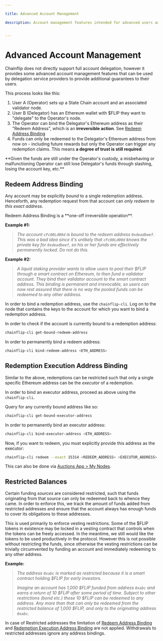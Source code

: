 ```yaml
---

title: Advanced Account Management

description: Account management features intended for advanced users and service providers.


---
```



# Advanced Account Management

Chainflip does not directly support full account delegation, however it provides some advanced account management features that can be used by delegation service providers to provide additional guarantees to their users.

This process looks like this:
1. User A (Operator) sets up a State Chain account and an associated validator node. 
2. User B (Delegator) has an Ethereum wallet with $FLIP they want to "delegate" to the Operator's node.
3. The Operator can bind the Delegator's Ethereum address as their "Redeem Address", which is an **irreversible action**. See [Redeem Address Binding](#redeem-address-binding)
4. Funds can only be redeemed to the Delegator's Ethereum address from now on - including future rewards but only the Operator can trigger any redemption claims. This means **a degree of trust is still required**.

<Callout type="warning">
  **Given the funds are still under the Operator's custody, a misbehaving or malfunctioning Operator can still lose Delegator's funds through slashing, losing the account key, etc.**
</Callout>

## Redeem Address Binding

Any account may be explicitly *bound* to a single redemption address. Henceforth, any redemption request from that account can *only redeem to this exact address*.

<Callout type="warning">
  Redeem Address Binding is a **one-off irreversible operation**.
</Callout>

**Example #1:**

> *The account `cFc00Ld00d` is bound to the redeem address `0xdeadbeef`. This was a bad idea since it's unlikely that `cFc00Ld00d` knows the private key for `0xdeadbeef`, so his or her funds are effectively permanently locked. Do not do this.*
>

**Example #2:**

> *A liquid staking provider wants to allow users to pool their $FLIP through a smart contract on Ethereum, to then fund a validator account. They bind their validator account to the smart contract address. This binding is permanent and irrevocable, so users can now rest assured that there is no way the pooled funds can be redeemed to any other address.*

In order to bind a redemption address, use the `chainflip-cli`. Log on to the node that contains the keys to the account for which you want to bind a redemption address.

In order to check if the account is currently bound to a redemption address:

```bash copy
chainflip-cli get-bound-redeem-address
```

In order to permanently bind a redeem address:

```bash copy
chainflip-cli bind-redeem-address <ETH_ADDRESS>
```

## Redemption Execution Address Binding

Similar to the above, redemptions can be restricted such that only a single specific Ethereum address can be the *executor* of a redemption.

In order to bind an executor address, proceed as above using the `chainflip-cli`.

Query for any currently bound address like so:

```bash copy
chainflip-cli get-bound-executor-address
```

In order to permanently bind an executor address:

```bash copy
chainflip-cli bind-executor-address <ETH_ADDRESS>
```

Now, if you want to redeem, you must explicitly provide this address as the executor:

```bash copy
chainflip-cli redeem --exact 15314 <REDEEM_ADDRESS> <EXECUTOR_ADDRESS>
```

This can also be done via [Auctions App > My Nodes](https://auctions.chainflip.io/nodes).

## Restricted Balances

Certain funding *sources* are considered restricted, such that funds originating from that source can only be redeemed back to whence they came. In order to enforce this, we track the amount of funds added from restricted addresses and ensure that the account always has enough funds to cover its obligations to these addresses.

This is used primarily to enforce vesting restrictions. Some of the $FLIP tokens in existence may be locked in a vesting contract that controls when the tokens can be freely accessed. In the meantime, we still would like the tokens to be used productively in the protocol. However this is not possible without restricting the funds, since otherwise the vesting restrictions can be trivially circumvented by funding an account and immediately redeeming to any other address.

**Example:**

> *The address `0xabc` is marked as restricted because it is a smart contract holding \$FLIP for early investors.*
>
> *Imagine an account has 1,000 \$FLIP funded from address `0xabc` and earns a return of 10 \$FLIP after some period of time. Subject to other restrictions (bond etc.) those 10 \$FLIP can be redeemed to any address. Any more than that can only be redeemed from the restricted balance of 1,000 \$FLIP, and only to the originating address `0xabc`.*

In case of Restricted addresses the limitation of [Redeem Address Binding](./advanced-account-management#redeem-address-binding) and [Redemption Execution Address Binding](./advanced-account-management#redemption-execution-address-binding) are not applied. Withdrawals to restricted addresses ignore any address bindings.
